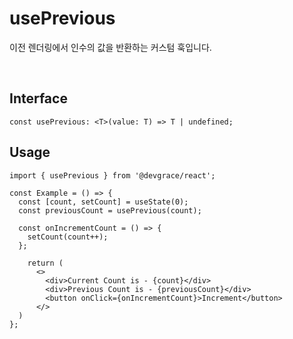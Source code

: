 # usePrevious

이전 렌더링에서 인수의 값을 반환하는 커스텀 훅입니다.

<br />

## Interface
```tsx
const usePrevious: <T>(value: T) => T | undefined;
```

## Usage

```tsx
import { usePrevious } from '@devgrace/react';

const Example = () => {
  const [count, setCount] = useState(0);
  const previousCount = usePrevious(count);

  const onIncrementCount = () => {
    setCount(count++);
  };

    return (
      <>
        <div>Current Count is - {count}</div>
        <div>Previous Count is - {previousCount}</div>
        <button onClick={onIncrementCount}>Increment</button>
      </>
  )
};
```
